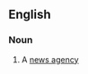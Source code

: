 ==English==

===Noun===
{{en-noun|head=[[syndication]] [[agency]]|syndication agencies}}

# {{lb|en|US}} A [[news agency]]